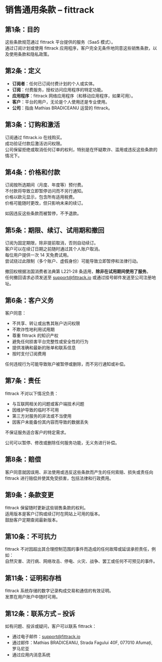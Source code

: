 # 销售通用条款 – fittrack

## 第1条：目的

这些条款规范通过 fittrack 平台提供的服务（SaaS 模式）。  
通过订阅计划或使用 fittrack 应用程序，客户完全无条件地同意这些销售条款，以及使用条款和隐私政策。

## 第2条：定义

- **订阅者**：任何已订阅付费计划的个人或实体。  
- **订阅**：付费服务，授权访问应用程序的特定功能。  
- **应用程序**：fittrack 网络应用程序（和移动应用程序，如果可用）。  
- **客户**：平台的用户，无论是个人使用还是专业使用。  
- **公司**：指由 Mathias BRADICEANU 运营的 fittrack。

## 第3条：订购和激活

订阅通过 fittrack.io 在线购买。  
成功验证付款后激活访问权限。  
公司保留拒绝或取消任何订单的权利，特别是在怀疑欺诈、滥用或违反这些条款的情况下。

## 第4条：价格和付款

订阅按所选期间（月度、年度等）预付费。  
不付款将导致立即暂停访问而不另行通知。  
价格以欧元显示，包含所有适用税费。  
价格可能随时更改，但只影响未来的续订。

如因违反这些条款而被暂停，不予退款。

## 第5条：期限、续订、试用期和撤回

订阅为固定期限，除非提前取消，否则自动续订。  
客户可以在续订日期之前随时通过其个人账户取消。  
每位用户提供一次 14 天免费试用。  
尝试绕过此限制（多个账户、虚假身份）可能导致立即暂停和法律行动。

撤回权根据法国消费者法典第 L221-28 条适用，**除非在试用期间使用了服务**。  
任何撤回请求必须发送至 [support@fittrack.io](mailto:support@fittrack.io) 或通过挂号邮件发送至公司注册地址。

## 第6条：客户义务

客户同意：

- 不共享、转让或出售其账户访问权限  
- 不欺诈性地利用试用期  
- 尊重 fittrack 的知识产权  
- 避免任何损害平台完整性或安全性的行为  
- 提供准确和最新的账单和联系信息  
- 按时支付订阅费用

任何违规行为可能导致账户被暂停或删除，而不另行通知或补偿。

## 第7条：责任

fittrack 不对以下情况负责：

- 与互联网相关的问题或客户端技术问题  
- 因维护导致的临时不可用  
- 第三方对服务的非法或不当使用  
- 因客户未能备份其内容而导致的数据丢失

不保证服务适合客户的特定需求。

公司可以暂停、修改或删除任何服务功能，无义务进行补偿。

## 第8条：赔偿

客户同意就因误用、非法使用或违反这些条款而产生的任何索赔、损失或责任向 fittrack 进行赔偿并使其免受损害，包括法律和行政费用。

## 第9条：条款变更

fittrack 保留随时更新这些销售条款的权利。  
适用版本是客户订购或续订时在网站上可用的版本。  
鼓励客户定期查阅最新版本。

## 第10条：不可抗力

fittrack 不对因超出其合理控制范围的事件而造成的任何故障或延误承担责任，例如：  
自然灾害、流行病、网络攻击、停电、火灾、战争、罢工或任何不可预见的事件。

## 第11条：证明和存档

fittrack 系统存储的数字记录构成交易和通信的有效证明。  
发票在用户账户中随时可用。

## 第12条：联系方式 – 投诉

如有问题、投诉或疑问，客户可以联系 fittrack：

- 通过电子邮件：[support@fittrack.io](mailto:support@fittrack.io)  
- 通过邮件：Mathias BRADICEANU, Strada Fagului 40F, 077010 Afumați, 罗马尼亚  
- 通过应用内消息系统